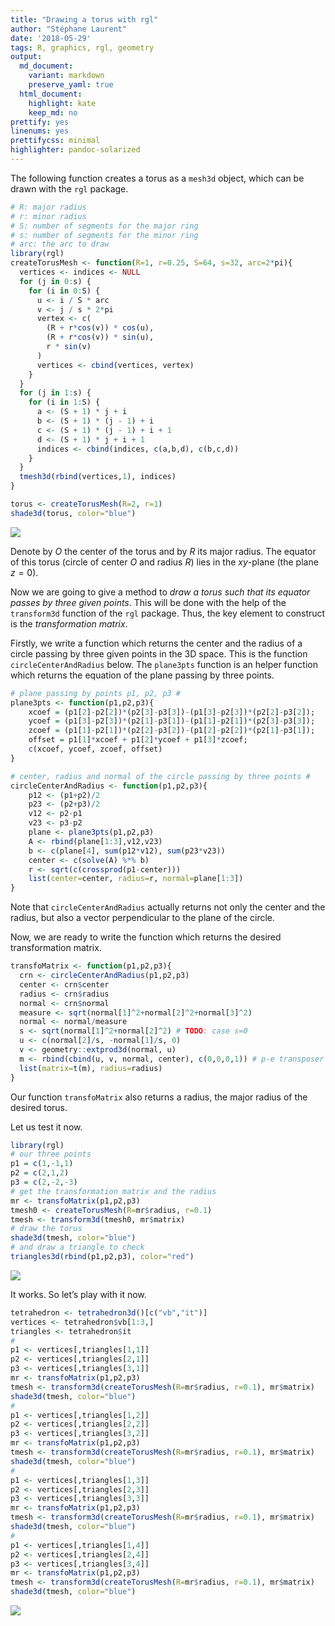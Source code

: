 ```yaml
---
title: "Drawing a torus with rgl"
author: "Stéphane Laurent"
date: '2018-05-29'
tags: R, graphics, rgl, geometry
output:
  md_document:
    variant: markdown
    preserve_yaml: true
  html_document:
    highlight: kate
    keep_md: no
prettify: yes
linenums: yes
prettifycss: minimal
highlighter: pandoc-solarized
---
```


The following function creates a torus as a `mesh3d` object, which can be drawn 
with the `rgl` package.

```r
# R: major radius
# r: minor radius
# S: number of segments for the major ring
# s: number of segments for the minor ring
# arc: the arc to draw
library(rgl)
createTorusMesh <- function(R=1, r=0.25, S=64, s=32, arc=2*pi){
  vertices <- indices <- NULL
  for (j in 0:s) {
    for (i in 0:S) {
      u <- i / S * arc
      v <- j / s * 2*pi
      vertex <- c(
        (R + r*cos(v)) * cos(u),
        (R + r*cos(v)) * sin(u),
        r * sin(v)
      )
      vertices <- cbind(vertices, vertex)
    }
  }
  for (j in 1:s) {
    for (i in 1:S) {
      a <- (S + 1) * j + i 
      b <- (S + 1) * (j - 1) + i 
      c <- (S + 1) * (j - 1) + i + 1
      d <- (S + 1) * j + i + 1
      indices <- cbind(indices, c(a,b,d), c(b,c,d))
    }
  }
  tmesh3d(rbind(vertices,1), indices)
}
```

```r
torus <- createTorusMesh(R=2, r=1)
shade3d(torus, color="blue")
```

![](figures/torus00.png)

Denote by $O$ the center of the torus and by $R$ its major radius. 
The equator of this torus (circle of center $O$ and radius $R$) lies in the 
$xy$-plane (the plane $z=0$). 

Now we are going to give a method to *draw a torus such that its equator passes by three given points*. 
This will be done with the help of the `transform3d` function of the `rgl` 
package. Thus, the key element to construct is the *transformation matrix*.

Firstly, we write a function which returns the center and the radius of 
a circle passing by three given points in the 3D space. This is the function 
`circleCenterAndRadius` below. The `plane3pts` function is an helper function 
which returns the equation of the plane passing by three points. 

```r
# plane passing by points p1, p2, p3 #
plane3pts <- function(p1,p2,p3){ 
	xcoef = (p1[2]-p2[2])*(p2[3]-p3[3])-(p1[3]-p2[3])*(p2[2]-p3[2]);
	ycoef = (p1[3]-p2[3])*(p2[1]-p3[1])-(p1[1]-p2[1])*(p2[3]-p3[3]);
	zcoef = (p1[1]-p2[1])*(p2[2]-p3[2])-(p1[2]-p2[2])*(p2[1]-p3[1]);
	offset = p1[1]*xcoef + p1[2]*ycoef + p1[3]*zcoef; 
	c(xcoef, ycoef, zcoef, offset)
}

# center, radius and normal of the circle passing by three points #
circleCenterAndRadius <- function(p1,p2,p3){
	p12 <- (p1+p2)/2
	p23 <- (p2+p3)/2
	v12 <- p2-p1
	v23 <- p3-p2
	plane <- plane3pts(p1,p2,p3)
	A <- rbind(plane[1:3],v12,v23)
	b <- c(plane[4], sum(p12*v12), sum(p23*v23))
	center <- c(solve(A) %*% b)
	r <- sqrt(c(crossprod(p1-center)))
	list(center=center, radius=r, normal=plane[1:3])
}
```

Note that `circleCenterAndRadius` actually returns not only the center and the radius, but also a vector perpendicular to the plane of the circle.

Now, we are ready to write the function which returns the desired transformation 
matrix.

```r
transfoMatrix <- function(p1,p2,p3){
  crn <- circleCenterAndRadius(p1,p2,p3)
  center <- crn$center
  radius <- crn$radius
  normal <- crn$normal
  measure <- sqrt(normal[1]^2+normal[2]^2+normal[3]^2)
  normal <- normal/measure
  s <- sqrt(normal[1]^2+normal[2]^2) # TODO: case s=0
  u <- c(normal[2]/s, -normal[1]/s, 0)
  v <- geometry::extprod3d(normal, u)
  m <- rbind(cbind(u, v, normal, center), c(0,0,0,1)) # p-e transposer le cbind
  list(matrix=t(m), radius=radius)
}
```

Our function `transfoMatrix` also returns a radius, the major radius of the 
desired torus.

Let us test it now.

```r
library(rgl)
# our three points
p1 = c(1,-1,1)
p2 = c(2,1,2)
p3 = c(2,-2,-3)
# get the transformation matrix and the radius
mr <- transfoMatrix(p1,p2,p3)
tmesh0 <- createTorusMesh(R=mr$radius, r=0.1)
tmesh <- transform3d(tmesh0, mr$matrix)
# draw the torus
shade3d(tmesh, color="blue")
# and draw a triangle to check
triangles3d(rbind(p1,p2,p3), color="red")
```

![](figures/torus01.png)

It works. So let's play with it now.

```r
tetrahedron <- tetrahedron3d()[c("vb","it")]
vertices <- tetrahedron$vb[1:3,]
triangles <- tetrahedron$it
#
p1 <- vertices[,triangles[1,1]]
p2 <- vertices[,triangles[2,1]]
p3 <- vertices[,triangles[3,1]]
mr <- transfoMatrix(p1,p2,p3)
tmesh <- transform3d(createTorusMesh(R=mr$radius, r=0.1), mr$matrix)
shade3d(tmesh, color="blue")
#
p1 <- vertices[,triangles[1,2]]
p2 <- vertices[,triangles[2,2]]
p3 <- vertices[,triangles[3,2]]
mr <- transfoMatrix(p1,p2,p3)
tmesh <- transform3d(createTorusMesh(R=mr$radius, r=0.1), mr$matrix)
shade3d(tmesh, color="blue")
#
p1 <- vertices[,triangles[1,3]]
p2 <- vertices[,triangles[2,3]]
p3 <- vertices[,triangles[3,3]]
mr <- transfoMatrix(p1,p2,p3)
tmesh <- transform3d(createTorusMesh(R=mr$radius, r=0.1), mr$matrix)
shade3d(tmesh, color="blue")
#
p1 <- vertices[,triangles[1,4]]
p2 <- vertices[,triangles[2,4]]
p3 <- vertices[,triangles[3,4]]
mr <- transfoMatrix(p1,p2,p3)
tmesh <- transform3d(createTorusMesh(R=mr$radius, r=0.1), mr$matrix)
shade3d(tmesh, color="blue")
```

![](figures/tetratori.png)


